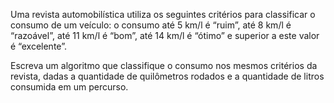 <!-- Classificação do consumo de um veículo -->
::: {#exr-0065}
Uma revista automobilística utiliza os seguintes critérios para classificar o consumo de um veículo: o consumo até 5 km/l é “ruim”, até 8 km/l é “razoável”, até 11 km/l é “bom”, até 14 km/l é “ótimo” e superior a este valor é “excelente”.

Escreva um algoritmo que classifique o consumo nos mesmos critérios da revista, dadas a quantidade de quilômetros rodados e a quantidade de litros consumida em um percurso.
:::